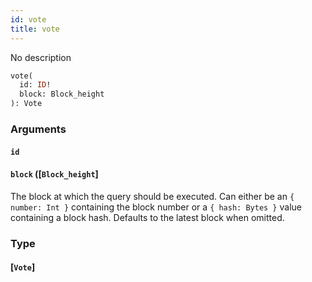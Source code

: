 ```yaml
---
id: vote
title: vote
---
```


No description

```graphql
vote(
  id: ID!
  block: Block_height
): Vote

```

### Arguments

#### `id` 

#### `block` ([`Block_height`]

The block at which the query should be executed. Can either be an `{ number: Int }` containing the block number or a `{ hash: Bytes }` value containing a block hash. Defaults to the latest block when omitted.

### Type

#### [`Vote`]
